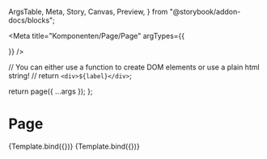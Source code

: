   ArgsTable,
  Meta,
  Story,
  Canvas,
  Preview,
} from "@storybook/addon-docs/blocks";


<Meta
  title="Komponenten/Page/Page"
  argTypes={{
    
  }}
/>

  // You can either use a function to create DOM elements or use a plain html string!
  // return `<div>${label}</div>`;
  
  return page({  ...args });
};

# Page

<Preview withToolbar>
  <Story
    name="Default"
    args= {NavigationData}
  >
    {Template.bind({})}
  </Story>
  <Story
    name="With subnav open"
    args= {NavigationData2}
  >
    {Template.bind({})}
  </Story>
</Preview>

<ArgsTable story="Default" />